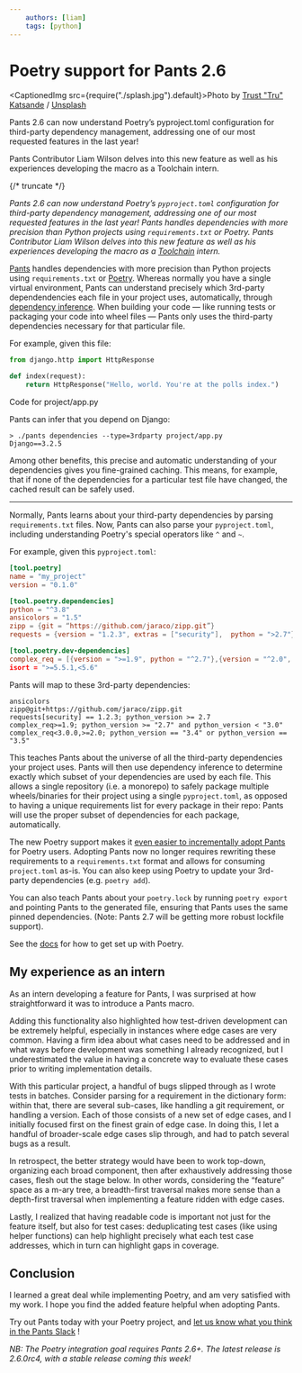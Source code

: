 ```yaml
---
    authors: [liam]
    tags: [python]
---
```


# Poetry support for Pants 2.6

<CaptionedImg src={require("./splash.jpg").default}>Photo by [Trust "Tru" Katsande](https://unsplash.com/@iamtru?utm_source=ghost&utm_medium=referral&utm_campaign=api-credit) / [Unsplash](https://unsplash.com/?utm_source=ghost&utm_medium=referral&utm_campaign=api-credit)</CaptionedImg>

Pants 2.6 can now understand Poetry’s pyproject.toml configuration for third-party dependency management, addressing one of our most requested features in the last year!

Pants Contributor Liam Wilson delves into this new feature as well as his experiences developing the macro as a Toolchain intern.

{/* truncate */}

_Pants 2.6 can now understand Poetry’s `pyproject.toml` configuration for third-party dependency management, addressing one of our most requested features in the last year! Pants handles dependencies with more precision than Python projects using `requirements.txt` or Poetry. Pants Contributor Liam Wilson delves into this new feature as well as his experiences developing the macro as a [Toolchain](http://toolchain.com) intern._

[Pants](https://www.pantsbuild.org/v2.6/) handles dependencies with more precision than Python projects using `requirements.txt` or [Poetry](https://python-poetry.org/). Whereas normally you have a single virtual environment, Pants can understand precisely which 3rd-party dependendencies each file in your project uses, automatically, through [dependency inference](https://www.pantsbuild.org/docs/how-does-pants-work#dependency-inference). When building your code — like running tests or packaging your code into wheel files — Pants only uses the third-party dependencies necessary for that particular file.

For example, given this file:

```python
from django.http import HttpResponse

def index(request):
	return HttpResponse("Hello, world. You're at the polls index.")
```

Code for project/app.py

Pants can infer that you depend on Django:

```
> ./pants dependencies --type=3rdparty project/app.py
Django==3.2.5
```

Among other benefits, this precise and automatic understanding of your dependencies gives you fine-grained caching. This means, for example, that if none of the dependencies for a particular test file have changed, the cached result can be safely used.

---

Normally, Pants learns about your third-party dependencies by parsing `requirements.txt` files. Now, Pants can also parse your `pyproject.toml`, including understanding Poetry's special operators like `^` and `~`.

For example, given this `pyproject.toml`:

```toml
[tool.poetry]
name = "my_project"
version = "0.1.0"

[tool.poetry.dependencies]
python = "^3.8"
ansicolors = "1.5"
zipp = {git = “https://github.com/jaraco/zipp.git”}
requests = {version = "1.2.3", extras = ["security"],  python = ">2.7"}

[tool.poetry.dev-dependencies]
complex_req = [{version = ">=1.9", python = "^2.7"},{version = "^2.0", python = "3.4 || 3.5"}
isort = ">=5.5.1,<5.6"
```

Pants will map to these 3rd-party dependencies:

```
ansicolors
zipp@git+https://github.com/jaraco/zipp.git
requests[security] == 1.2.3; python_version >= 2.7
complex_req>=1.9; python_version >= "2.7" and python_version < "3.0"
complex_req<3.0.0,>=2.0; python_version == "3.4" or python_version == "3.5"
```

This teaches Pants about the universe of all the third-party dependencies your project uses. Pants will then use dependency inference to determine exactly which subset of your dependencies are used by each file. This allows a single repository (i.e. a monorepo) to safely package multiple wheels/binaries for their project using a single `pyproject.toml`, as opposed to having a unique requirements list for every package in their repo: Pants will use the proper subset of dependencies for each package, automatically.

The new Poetry support makes it [even easier to incrementally adopt Pants](https://www.pantsbuild.org/docs/existing-repositories) for Poetry users. Adopting Pants now no longer requires rewriting these requirements to a `requirements.txt` format and allows for consuming `project.toml` as-is. You can also keep using Poetry to update your 3rd-party dependencies (e.g. `poetry add`).

You can also teach Pants about your `poetry.lock` by running `poetry export` and pointing Pants to the generated file, ensuring that Pants uses the same pinned dependencies. (Note: Pants 2.7 will be getting more robust lockfile support).

See the [docs](https://www.pantsbuild.org/v2.6/docs/python-third-party-dependencies#poetry-integration) for how to get set up with Poetry.

## My experience as an intern

As an intern developing a feature for Pants, I was surprised at how straightforward it was to introduce a Pants macro.

Adding this functionality also highlighted how test-driven development can be extremely helpful, especially in instances where edge cases are very common. Having a firm idea about what cases need to be addressed and in what ways before development was something I already recognized, but I underestimated the value in having a concrete way to evaluate these cases prior to writing implementation details.

With this particular project, a handful of bugs slipped through as I wrote tests in batches. Consider parsing for a requirement in the dictionary form: within that, there are several sub-cases, like handling a git requirement, or handling a version. Each of those consists of a new set of edge cases, and I initially focused first on the finest grain of edge case. In doing this, I let a handful of broader-scale edge cases slip through, and had to patch several bugs as a result.

In retrospect, the better strategy would have been to work top-down, organizing each broad component, then after exhaustively addressing those cases, flesh out the stage below. In other words, considering the “feature” space as a m-ary tree, a breadth-first traversal makes more sense than a depth-first traversal when implementing a feature ridden with edge cases.

Lastly, I realized that having readable code is important not just for the feature itself, but also for test cases: deduplicating test cases (like using helper functions) can help highlight precisely what each test case addresses, which in turn can highlight gaps in coverage.

## Conclusion

I learned a great deal while implementing Poetry, and am very satisfied with my work. I hope you find the added feature helpful when adopting Pants.

Try out Pants today with your Poetry project, and [let us know what you think in the Pants Slack](https://www.pantsbuild.org/docs/getting-help) !

_NB: The Poetry integration goal requires Pants 2.6+. The latest release is 2.6.0rc4, with a stable release coming this week!_
